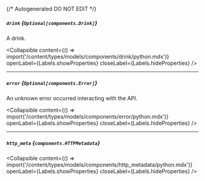 {/* Autogenerated DO NOT EDIT  */}

##### `drink` *{`Optional[components.Drink]`}*
A drink.

<Collapsible content={() => import('/content/types/models/components/drink/python.mdx')} openLabel={Labels.showProperties} closeLabel={Labels.hideProperties} />


---
##### `error` *{`Optional[components.Error]`}*
An unknown error occurred interacting with the API.

<Collapsible content={() => import('/content/types/models/components/error/python.mdx')} openLabel={Labels.showProperties} closeLabel={Labels.hideProperties} />


---
##### `http_meta` *{`components.HTTPMetadata`}*

<Collapsible content={() => import('/content/types/models/components/http_metadata/python.mdx')} openLabel={Labels.showProperties} closeLabel={Labels.hideProperties} />



